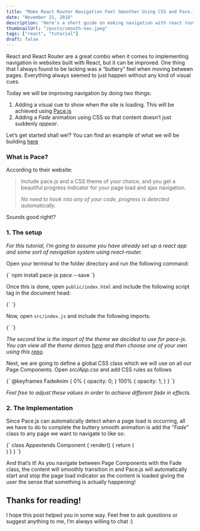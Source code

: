 ```yaml
---
title: "Make React Router Navigation Feel Smoother Using CSS and Pace.js"
date: "November 21, 2018"
description: "Here's a short guide on making navigation with react router feel better"
thumbnailUrl: "/posts/smooth-nav.jpeg"
tags: ["react", "tutorial"]
draft: false
---
```


React and React Router are a great combo when it comes to implementing navigation in websites built with React, but it can be improved. One thing that I always found to be lacking was a “buttery” feel when moving between pages. Everything always seemed to just happen without any kind of visual cues.

Today we will be improving navigation by doing two things:

1. Adding a visual cue to show when the site is loading. This will be achieved using [Pace.js](https://github.hubspot.com/pace/docs/welcome/)
2. Adding a *Fade* animation using CSS so that content doesn’t just suddenly *appear*.

Let’s get started shall we!? You can find an example of what we will be building [here](https://reelgood.com/)

### **What is Pace?**

According to their website:

> Include pace.js and a CSS theme of your choice, and you get a beautiful progress indicator for your page load and ajax navigation.
>
> _No need to hook into any of your code, progress is detected automatically._

Sounds good right!?

### **1. The setup**

_For this tutorial, I’m going to assume you have already set up a react app and some sort of navigation system using react-router._

Open your terminal to the folder directory and run the following command:

<SyntaxHighlighter language="javascript">
  {`
    npm install pace-js pace --save
  `}
</SyntaxHighlighter>

Once this is done, open `public/index.html` and include the following script tag in the document head:

<SyntaxHighlighter language="javascript">
  {`
    <script src="[https://unpkg.com/pace-js@1.0.2/pace.min.js](https://unpkg.com/pace-js@1.0.2/pace.min.js)"></script>
  `}
</SyntaxHighlighter>

Now, open `src/index.js` and include the following imports:

<SyntaxHighlighter language="javascript">
  {`
  `}
</SyntaxHighlighter>

_The second line is the import of the theme we decided to use for pace-js. You can view all the theme demos [here](https://github.hubspot.com/pace/docs/welcome/) and then choose one of your own using this [repo](https://github.com/HubSpot/pace/tree/master/themes)._

Next, we are going to define a global CSS class which we will use on all our Page Components. Open *src/App.css* and add CSS rules as follows

<SyntaxHighlighter language="css">
  {`
    @keyframes FadeAnim {
        0% {   
            opacity: 0;
        }
        100% {   
            opacity: 1;
        }
    }
  `}
</SyntaxHighlighter>

_Feel free to adjust these values in order to achieve different fade in effects._

### **2. The Implementation**

Since Pace.js can automatically detect when a page load is occurring, all we have to do to complete the buttery smooth animation is add the “_Fade_” class to any page we want to navigate to like so:

<SyntaxHighlighter language="javascript">
  {`
    class Appextends
        Component {
            render() {
                return (
                    <div class="App Fade">
                        <!--Page Content-->
                    </div>
                    )
            }
        }
  `}
</SyntaxHighlighter>

And that’s it! As you navigate between Page Components with the Fade class, the content will smoothly transition in and Pace.js will automatically start and stop the page load indicator as the content is loaded giving the user the sense that something is actually happening!

## **Thanks for reading!**

I hope this post helped you in some way. Feel free to ask questions or suggest anything to me, I’m always willing to chat :)

```

```
